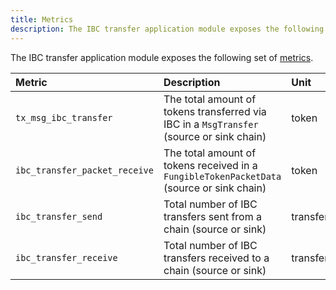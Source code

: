 ```yaml
---
title: Metrics
description: The IBC transfer application module exposes the following set of metrics.
---
```

The IBC transfer application module exposes the following set of [metrics](https://docs.cosmos.network/main/learn/advanced/telemetry).

| Metric                        | Description                                                                               | Unit     | Type    |
| :---------------------------- | :---------------------------------------------------------------------------------------- | :------- | :------ |
| `tx_msg_ibc_transfer`         | The total amount of tokens transferred via IBC in a `MsgTransfer` (source or sink chain)  | token    | gauge   |
| `ibc_transfer_packet_receive` | The total amount of tokens received in a `FungibleTokenPacketData` (source or sink chain) | token    | gauge   |
| `ibc_transfer_send`           | Total number of IBC transfers sent from a chain (source or sink)                          | transfer | counter |
| `ibc_transfer_receive`        | Total number of IBC transfers received to a chain (source or sink)                        | transfer | counter |
